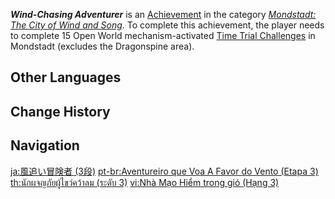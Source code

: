 {{Achievement Infobox
|title        = Wind-Chasing Adventurer
|id           = 80042
|order id     = 0042
|category     = Mondstadt: The City of Wind and Song
|description  = Complete 15 Open World mechanism-activated [[Time Trial Challenge]]s in [[Mondstadt]] (excludes the [[Dragonspine]] area).
|requirements = 
|primogems    = 20
|tracking     = Tracks the amount of Open World mechanism-activated Time Trial Challenges found in Mondstadt.
|topic        = Time Trial Challenges
|set          = Wind-Chasing Adventurer
|tier         = 3
|tiers_total  = 3
}}
'''''Wind-Chasing Adventurer''''' is an [[Achievement]] in the category ''[[Mondstadt: The City of Wind and Song]]''. To complete this achievement, the player needs to complete 15 Open World mechanism-activated [[Time Trial Challenge]]s in Mondstadt (excludes the Dragonspine area).
<!--
==Trivia==

==Video Guides==
{{EVT
|video1   = 
|caption1 = 
}}
-->
==Other Languages==
{{Other Languages|Transclude=Wind-Chasing Adventurer}}

==Change History==
{{Change History|1.0}}
<!--
==References==
{{Reflist}}
-->
==Navigation==
{{Achievement Navbox}}

[[ja:風追い冒険者 (3段)]]
[[pt-br:Aventureiro que Voa A Favor do Vento (Etapa 3)]]
[[th:นักผจญภัยผู้ไขว่คว้าลม (ระดับ 3)]]
[[vi:Nhà Mạo Hiểm trong gió (Hạng 3)]]